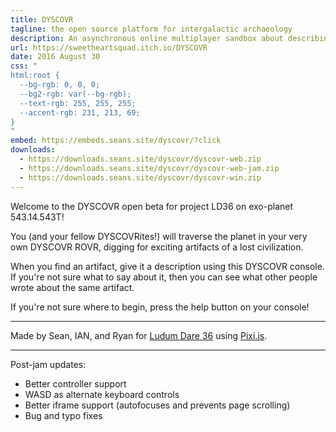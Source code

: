 ```yaml
---
title: DYSCOVR
tagline: the open source platform for intergalactic archaeology
description: An asynchronous online multiplayer sandbox about describing ancient alien technology.
url: https://sweetheartsquad.itch.io/DYSCOVR
date: 2016 August 30
css: "
html:root {
  --bg-rgb: 0, 0, 0;
  --bg2-rgb: var(--bg-rgb);
  --text-rgb: 255, 255, 255;
  --accent-rgb: 231, 213, 69;
}
"
embed: https://embeds.seans.site/dyscovr/?click
downloads:
  - https://downloads.seans.site/dyscovr/dyscovr-web.zip
  - https://downloads.seans.site/dyscovr/dyscovr-web-jam.zip
  - https://downloads.seans.site/dyscovr/dyscovr-win.zip
---
```


Welcome to the DYSCOVR open beta for project LD36 on exo-planet 543.14.543T!

You (and your fellow DYSCOVRites!) will traverse the planet in your very own DYSCOVR ROVR, digging for exciting artifacts of a lost civilization.

When you find an artifact, give it a description using this DYSCOVR console. If you're not sure what to say about it, then you can see what other people wrote about the same artifact.

If you're not sure where to begin, press the help button on your console!

---

Made by Sean, IAN, and Ryan for [Ludum Dare 36](http://ludumdare.com/) using [Pixi.js](http://www.pixijs.com/).

---

Post-jam updates:

- Better controller support
- WASD as alternate keyboard controls
- Better iframe support (autofocuses and prevents page scrolling)
- Bug and typo fixes
